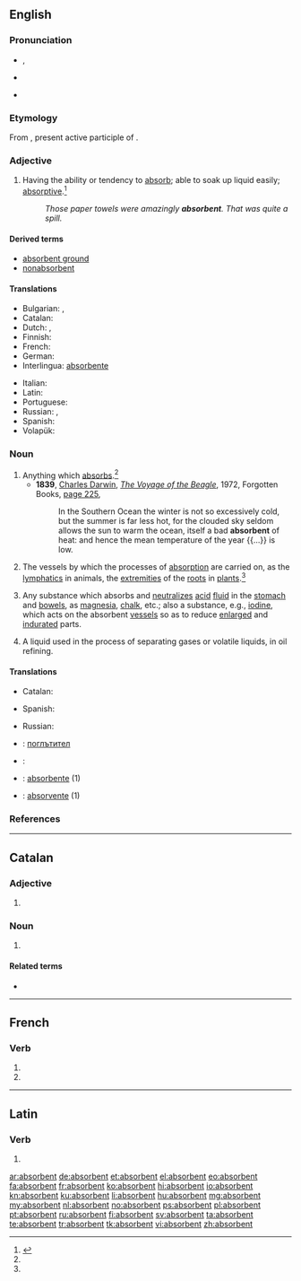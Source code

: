 ==English==

===Pronunciation===
* {{a|RP}} {{IPA|/əbˈsɔː.bn̩t/|/əbˈzɔː.bn̩t/}}, {{X-SAMPA|/@bs'O:(r)b@nt/}}
* {{a|US}} {{IPA|/æbˈsɔr.bn̩t/|/æbˈzɔr.bn̩t/|/əbˈsɔr.bn̩t/|/əbˈzɔr.bn̩t/}}
* {{audio|en-us-absorbent.ogg|Audio (US)}}

===Etymology===
From {{etyl|la}} {{term|absorbens|absorbēns|lang=la}}, present active participle of {{term|absorbeo|absorbeō|absorb|lang=la}}.

===Adjective===
{{en-adj}}

# Having the ability or tendency to [[absorb]]; able to soak up liquid easily; [[absorptive]].{{defdate|First attested in the early 18<sup>th</sup> century.}}<ref name=SOED>{{reference-book | last =| first = | authorlink =  | coauthors =  | editor =Brown, Lesley  | others =  | title = The Shorter Oxford English Dictionary | origdate =  | origyear = 1933| origmonth =  | url =  | format =  | accessdate =  | accessyear =  | accessmonth =  | edition = 5th | date =  | year =2003| month =  | publisher =Oxford University Press  | location =Oxford, UK | language =  | id =  | doi = | isbn =978-0-19-860575-7 | lccn = | ol = | pages =9| chapter =  | chapterurl =  | quote =}}</ref>
#: ''Those paper towels were amazingly '''absorbent'''. That was quite a spill.''

====Derived terms====
* [[absorbent ground]]
* [[nonabsorbent]]

====Translations====
{{trans-top|absorbing}}
* Bulgarian: {{t+|bg|попиващ}}, {{t+|bg|поглъщащ}}
* Catalan: {{t-|ca|absorbent}}
* Dutch: {{t+|nl|absorberend}}, {{t+|nl|wateropnemend}}
* Finnish: {{t-|fi|imukykyinen}}
* French: {{t+|fr|absorbant}}
* German: {{t-|de|saugfähig}}
* Interlingua: [[absorbente]]
{{trans-mid}}
* Italian: {{t-|it|assorbente}}
* Latin: {{t-|la|absorbens}}
* Portuguese: {{t+|pt|absorvente}}
* Russian: {{t+|ru|абсорбирующий|tr=absorbirújuščij}}, {{t+|ru|гигроскопичный|tr=gigroskopíčnyj}}
* Spanish: {{t+|es|absorbente}}
* Volapük: {{t-|vo|nüsugik}}
{{trans-bottom}}

===Noun===
{{en-noun}}

# Anything which [[absorbs]].{{defdate|First attested in the early 18<sup>th</sup> century.}}<ref name=SOED/>
#* '''1839''', [[w:Charles_Darwin|Charles Darwin]], ''[[w:The Voyage of the Beagle|The Voyage of the Beagle]]'', 1972, Forgotten Books, [http://books.google.com.au/books?id=HalyPrin8MAC&pg=PA225&dq=%22The+ocean,+itself+a+bad+absorbent+of+heat%22&hl=en&ei=tKLOTaCeLYyOvQOE0pCeBg&sa=X&oi=book_result&ct=result&resnum=1&ved=0CDkQ6AEwAA#v=onepage&q=%22The%20ocean%2C%20itself%20a%20bad%20absorbent%20of%20heat%22&f=false page 225],
#*: In the Southern Ocean the winter is not so excessively cold, but the summer is far less hot, for the clouded sky seldom allows the sun to warm the ocean, itself a bad '''absorbent''' of heat: and hence the mean temperature of the year {{...}} is low.
# {{physiology|pluralized|nowadays|rare}} The vessels by which the processes of [[absorption]] are carried on, as the [[lymphatics]] in animals, the [[extremities]] of the [[roots]] in [[plants]].{{defdate|First attested in the mid 18<sup>th</sup> century.}}<ref name=SOED/>
# {{medicine}} Any substance which absorbs and [[neutralize]]s [[acid]] [[fluid]] in the [[stomach]] and [[bowels]], as [[magnesia]], [[chalk]], etc.; also a substance, e.g., [[iodine]], which acts on the absorbent [[vessels]] so as to reduce [[enlarged]] and [[indurate]]d parts.
# {{chemistry}} A liquid used in the process of separating gases or volatile liquids, in oil refining.

====Translations====
{{trans-top|anything which absorbs}}
* Catalan: {{t-|ca|absorbent|m}}
{{trans-mid}}
* Spanish: {{t+|es|absorbente|m}}
{{trans-bottom}}

{{trans-top|substance which absorbs and neutralizes acid fluid}}
* Russian: {{t+|ru|абсорбент|m|tr=absorbént}}
{{trans-mid}}
{{trans-bottom}}

{{checktrans-top}}
* {{ttbc|bg}}: [[поглътител]]
* {{ttbc|fr}}: {{t+|fr|absorbant|m}}
* {{ttbc|ia}}: [[absorbente]] (1)
{{trans-mid}}
* {{ttbc|pt}}: [[absorvente]] {{m}} (1)
{{trans-bottom}}

===References===
<references/>

----

==Catalan==

===Adjective===
{{ca-adj|type=mf}}

# {{l|en|absorbent}}

===Noun===
{{ca-noun|m}}

# {{l|en|absorbent}}

====Related terms====
* {{l|ca|absorbir}}

----

==French==

===Verb===
{{fr-verb-form}}

# {{conjugation of|absorber||3|p|pres|ind|lang=fr}}
# {{conjugation of|absorber||3|p|pres|sub|lang=fr}}

----

==Latin==

===Verb===
{{la-verb-form|absorbent}}

# {{conjugation of|absorbeo|absorbeō|3|p|pres|act|ind|lang=la}}

[[ar:absorbent]]
[[de:absorbent]]
[[et:absorbent]]
[[el:absorbent]]
[[eo:absorbent]]
[[fa:absorbent]]
[[fr:absorbent]]
[[ko:absorbent]]
[[hi:absorbent]]
[[io:absorbent]]
[[kn:absorbent]]
[[ku:absorbent]]
[[li:absorbent]]
[[hu:absorbent]]
[[mg:absorbent]]
[[my:absorbent]]
[[nl:absorbent]]
[[no:absorbent]]
[[ps:absorbent]]
[[pl:absorbent]]
[[pt:absorbent]]
[[ru:absorbent]]
[[fi:absorbent]]
[[sv:absorbent]]
[[ta:absorbent]]
[[te:absorbent]]
[[tr:absorbent]]
[[tk:absorbent]]
[[vi:absorbent]]
[[zh:absorbent]]